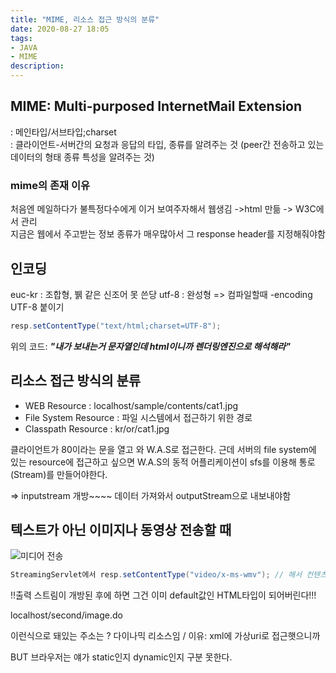 ```yaml
---
title: "MIME, 리소스 접근 방식의 분류"
date: 2020-08-27 18:05
tags:
- JAVA
- MIME
description: 
---
```


## MIME: Multi-purposed InternetMail Extension

: 메인타입/서브타입;charset  
: 클라이언트-서버간의 요청과 응답의 타입, 종류를 알려주는 것 (peer간 전송하고 있는 데이터의 형태 종류 특성을 알려주는 것)  

### mime의 존재 이유

처음엔 메일하다가 불특정다수에게 이거 보여주자해서 웹생김 ->html 만듦 -> W3C에서 관리  
지금은 웹에서 주고받는 정보 종류가 매우많아서 그 response header를 지정해줘야함

## 인코딩

euc-kr  : 조합형, 뷁 같은 신조어 못 쓴당
utf-8 : 완성형
=> 컴파일할때 -encoding UTF-8 붙이기

```java
resp.setContentType("text/html;charset=UTF-8");
```

위의 코드: ***"내가 보내는거 문자열인데 html이니까 렌더링엔진으로 해석해라"***

## 리소스 접근 방식의 분류

- WEB Resource : localhost/sample/contents/cat1.jpg
- File System Resource : 파일 시스템에서 접근하기 위한 경로
- Classpath Resource : kr/or/cat1.jpg

클라이언트가 80이라는 문을 열고 와 W.A.S로 접근한다. 근데 서버의 file system에 있는 resource에 접근하고 싶으면 W.A.S의 동적 어플리케이션이 sfs를 이용해 통로(Stream)를 만들어야한다.

=> inputstream 개방~~~~ 데이터 가져와서 outputStream으로 내보내야함

## 텍스트가 아닌 이미지나 동영상 전송할 때

![미디어 전송](https://img1.daumcdn.net/thumb/R1280x0/?scode=mtistory2&fname=https%3A%2F%2Fblog.kakaocdn.net%2Fdn%2FlL9Pi%2FbtqHvCi4WLM%2FAcb6rerDI38E0B34iX7YJK%2Fimg.png)

```java
StreamingServlet에서 resp.setContentType("video/x-ms-wmv"); // 해서 컨텐츠타입 지정해주기. 
```

!!출력 스트림이 개방된 후에 하면 그건 이미 default값인 HTML타입이 되어버린다!!!

localhost/second/image.do

이런식으로 돼있는 주소는 ? 다이나믹 리소스임 / 이유: xml에 가상uri로 접근햇으니까  

BUT 브라우저는 얘가 static인지 dynamic인지 구분 못한다.
